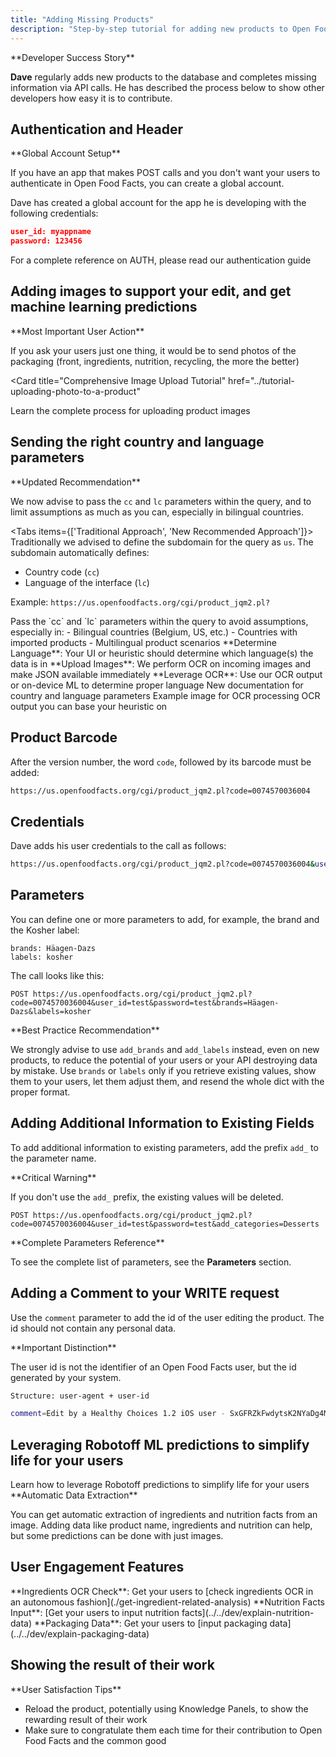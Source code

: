 ```yaml
---
title: "Adding Missing Products"
description: "Step-by-step tutorial for adding new products to Open Food Facts database via API with authentication, images, and proper data handling"
---
```



<Callout>
**Developer Success Story**

**Dave** regularly adds new products to the database and completes missing information via API calls. He has described the process below to show other developers how easy it is to contribute.

</Callout>

## Authentication and Header

<Callout type="info">
**Global Account Setup**

If you have an app that makes POST calls and you don't want your users to authenticate in Open Food Facts, you can create a global account.

</Callout>

Dave has created a global account for the app he is developing with the following credentials:

```json title="Global Account Credentials"
user_id: myappname
password: 123456
```

<Card title="Complete Authentication Reference" href="../index#authentication">
  For a complete reference on AUTH, please read our authentication guide
</Card>

## Adding images to support your edit, and get machine learning predictions

<Callout type="info">
**Most Important User Action**

If you ask your users just one thing, it would be to send photos of the packaging (front, ingredients, nutrition, recycling, the more the better)

</Callout>

<Card
  title="Comprehensive Image Upload Tutorial"
  href="../tutorial-uploading-photo-to-a-product"
>
  Learn the complete process for uploading product images
</Card>

## Sending the right country and language parameters

<Callout type="warn">
**Updated Recommendation**

We now advise to pass the `cc` and `lc` parameters within the query, and to limit assumptions as much as you can, especially in bilingual countries.

</Callout>

<Tabs items={['Traditional Approach', 'New Recommended Approach']}>
<Tab value="Traditional Approach">
Traditionally we advised to define the subdomain for the query as `us`. The subdomain automatically defines:
- Country code (`cc`) 
- Language of the interface (`lc`)

Example: `https://us.openfoodfacts.org/cgi/product_jqm2.pl?`

</Tab>
<Tab value="New Recommended Approach">
Pass the `cc` and `lc` parameters within the query to avoid assumptions, especially in:
- Bilingual countries (Belgium, US, etc.)
- Countries with imported products
- Multilingual product scenarios
</Tab>
</Tabs>

<Steps>
  <Step>
    **Determine Language**: Your UI or heuristic should determine which
    language(s) the data is in
  </Step>
  <Step>
    **Upload Images**: We perform OCR on incoming images and make JSON available
    immediately
  </Step>
  <Step>
    **Leverage OCR**: Use our OCR output or on-device ML to determine proper
    language
  </Step>
</Steps>

<Cards>
  <Card
    title="CC and LC Parameters Documentation"
    href="https://openfoodfacts.github.io/openfoodfacts-server/api/ref-v2/#cmp--parameters-cc"
  >
    New documentation for country and language parameters
  </Card>
  <Card
    title="Sample Image"
    href="https://images.openfoodfacts.org/images/products/26073347/2.jpg"
  >
    Example image for OCR processing
  </Card>
  <Card
    title="Sample JSON"
    href="https://images.openfoodfacts.org/images/products/26073347/2.json"
  >
    OCR output you can base your heuristic on
  </Card>
</Cards>

## Product Barcode

After the version number, the word `code`, followed by its barcode must be added:

```bash title="Barcode URL Structure"
https://us.openfoodfacts.org/cgi/product_jqm2.pl?code=0074570036004
```

## Credentials

Dave adds his user credentials to the call as follows:

```bash title="URL with Credentials"
https://us.openfoodfacts.org/cgi/product_jqm2.pl?code=0074570036004&user_id=myappname&password=
```

## Parameters

You can define one or more parameters to add, for example, the brand and the Kosher label:

```text title="Parameter Examples"
brands: Häagen-Dazs
labels: kosher
```

The call looks like this:

```http title="Complete POST Request"
POST https://us.openfoodfacts.org/cgi/product_jqm2.pl?code=0074570036004&user_id=test&password=test&brands=Häagen-Dazs&labels=kosher
```

<Callout type="warn">
**Best Practice Recommendation**

We strongly advise to use `add_brands` and `add_labels` instead, even on new products, to reduce the potential of your users or your API destroying data by mistake. Use `brands` or `labels` only if you retrieve existing values, show them to your users, let them adjust them, and resend the whole dict with the proper format.

</Callout>

## Adding Additional Information to Existing Fields

To add additional information to existing parameters, add the prefix `add_` to the parameter name.

<Callout type="warn">
**Critical Warning**

If you don't use the `add_` prefix, the existing values will be deleted.

</Callout>

```http title="Adding Categories Example"
POST https://us.openfoodfacts.org/cgi/product_jqm2.pl?code=0074570036004&user_id=test&password=test&add_categories=Desserts
```

<Callout>
**Complete Parameters Reference**

To see the complete list of parameters, see the **Parameters** section.

</Callout>

## Adding a Comment to your WRITE request

Use the `comment` parameter to add the id of the user editing the product. The id should not contain any personal data.

<Callout type="warn">
**Important Distinction**

The user id is not the identifier of an Open Food Facts user, but the id generated by your system.

</Callout>

```bash title="Comment Structure"
Structure: user-agent + user-id
```

```bash title="Comment Example"
comment=Edit by a Healthy Choices 1.2 iOS user - SxGFRZkFwdytsK2NYaDg4MzRVenNvUEI4LzU2a2JWK05LZkFRSWc9PQ
```

## Leveraging Robotoff ML predictions to simplify life for your users

<Card title="Robotoff Prediction Guide" href="../intro-robotoff">
  Learn how to leverage Robotoff predictions to simplify life for your users
</Card>

<Cards>
  <Card
    title="Category Prediction"
    description="Useful for Nutri-Score and Eco-Score calculation"
  />
  <Card
    title="Quality Labels"
    description="Automatic detection of certification labels"
  />
  <Card
    title="Brand Recognition"
    description="Automatic brand identification from images"
  />
  <Card
    title="Weight Extraction"
    description="Weight predictions from product images"
  />
</Cards>

<Callout type="info">
**Automatic Data Extraction**

You can get automatic extraction of ingredients and nutrition facts from an image. Adding data like product name, ingredients and nutrition can help, but some predictions can be done with just images.

</Callout>

## User Engagement Features

<Steps>
  <Step>
    **Ingredients OCR Check**: Get your users to [check ingredients OCR in an
    autonomous fashion](./get-ingredient-related-analysis)
  </Step>
  <Step>
    **Nutrition Facts Input**: [Get your users to input nutrition
    facts](../../dev/explain-nutrition-data)
  </Step>
  <Step>
    **Packaging Data**: Get your users to [input packaging
    data](../../dev/explain-packaging-data)
  </Step>
</Steps>

## Showing the result of their work

<Callout type="info">
**User Satisfaction Tips**

- Reload the product, potentially using Knowledge Panels, to show the rewarding result of their work
- Make sure to congratulate them each time for their contribution to Open Food Facts and the common good
  </Callout>
